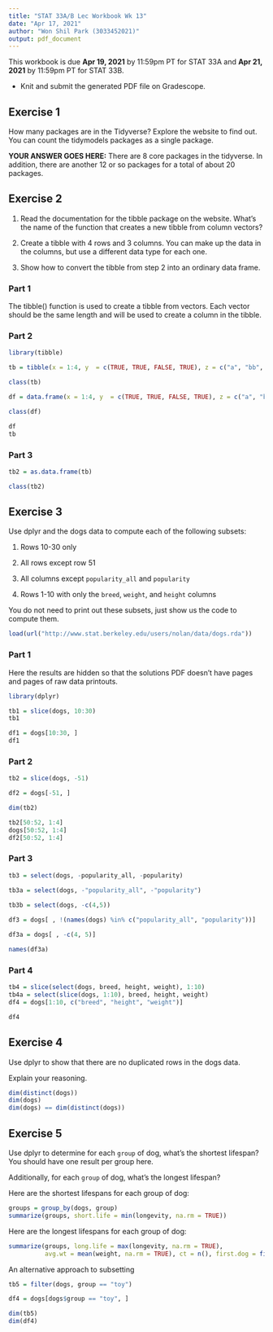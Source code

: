 ```yaml
---
title: "STAT 33A/B Lec Workbook Wk 13"
date: "Apr 17, 2021"
author: "Won Shil Park (3033452021)"
output: pdf_document
---
```


This workbook is due __Apr 19, 2021__ by 11:59pm PT for STAT 33A and 
__Apr 21, 2021__ by 11:59pm PT for STAT 33B.


* Knit and submit the generated PDF file on Gradescope.


## Exercise 1

How many packages are in the Tidyverse? Explore the website to find out. You
can count the tidymodels packages as a single package.

**YOUR ANSWER GOES HERE:**
There are 8 core packages in the tidyverse.
In addition, there are another 12 or so packages for a total of about 20 packages. 


## Exercise 2

1. Read the documentation for the tibble package on the website. What's the
   name of the function that creates a new tibble from column vectors?

2. Create a tibble with 4 rows and 3 columns. You can make up the data in the
   columns, but use a different data type for each one.

3. Show how to convert the tibble from step 2 into an ordinary data frame.




### Part 1
The tibble() function is used to create a tibble from vectors. 
Each vector should be the same length and will be used to create a column in the tibble.


### Part 2



```r
library(tibble)

tb = tibble(x = 1:4, y  = c(TRUE, TRUE, FALSE, TRUE), z = c("a", "bb", "ccc", "dddd"))

class(tb)

df = data.frame(x = 1:4, y  = c(TRUE, TRUE, FALSE, TRUE), z = c("a", "bb", "ccc", "dddd"))

class(df)

df
tb
```

### Part 3

```r
tb2 = as.data.frame(tb)

class(tb2)
```




## Exercise 3

Use dplyr and the dogs data to compute each of the following subsets:

1. Rows 10-30 only

2. All rows except row 51

3. All columns except `popularity_all` and `popularity`

4. Rows 1-10 with only the `breed`, `weight`, and `height` columns


You do not need to print out these subsets, just show us the code to compute
them.


```r
load(url("http://www.stat.berkeley.edu/users/nolan/data/dogs.rda"))
```




### Part 1

Here the results are hidden so that the solutions PDF doesn't have pages and
pages of raw data printouts.

```r
library(dplyr)

tb1 = slice(dogs, 10:30)
tb1

df1 = dogs[10:30, ]
df1
```


### Part 2

```r
tb2 = slice(dogs, -51)

df2 = dogs[-51, ]

dim(tb2)

tb2[50:52, 1:4]
dogs[50:52, 1:4]
df2[50:52, 1:4]
```

### Part 3

```r
tb3 = select(dogs, -popularity_all, -popularity)

tb3a = select(dogs, -"popularity_all", -"popularity")

tb3b = select(dogs, -c(4,5))
  
df3 = dogs[ , !(names(dogs) %in% c("popularity_all", "popularity"))]

df3a = dogs[ , -c(4, 5)]

names(df3a)

```

### Part 4

```r
tb4 = slice(select(dogs, breed, height, weight), 1:10)
tb4a = select(slice(dogs, 1:10), breed, height, weight)
df4 = dogs[1:10, c("breed", "height", "weight")]

df4
```


## Exercise 4

Use dplyr to show that there are no duplicated rows in the dogs data.

Explain your reasoning.

```r
dim(distinct(dogs))
dim(dogs)
dim(dogs) == dim(distinct(dogs))
```


## Exercise 5

Use dplyr to determine for each `group` of dog, what's the shortest lifespan? 
You should have one result per group here. 

Additionally, for each `group` of dog, what's the longest lifespan?


Here are the shortest lifespans for each group of dog:
```r
groups = group_by(dogs, group)
summarize(groups, short.life = min(longevity, na.rm = TRUE))

```

Here are the longest lifespans for each group of dog:
```r
summarize(groups, long.life = max(longevity, na.rm = TRUE),
          avg.wt = mean(weight, na.rm = TRUE), ct = n(), first.dog = first(breed))

```

An alternative approach to subsetting
```r
tb5 = filter(dogs, group == "toy")

df4 = dogs[dogs$group == "toy", ]

dim(tb5)
dim(df4)
```